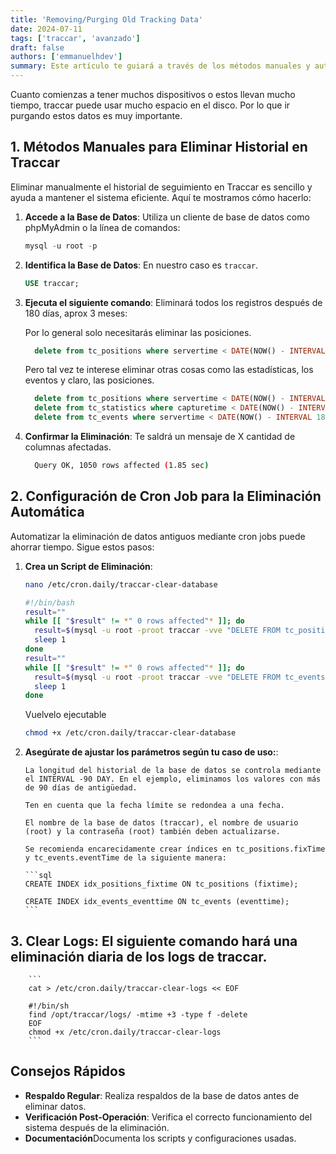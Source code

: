 ```yaml
---
title: 'Removing/Purging Old Tracking Data'
date: 2024-07-11
tags: ['traccar', 'avanzado']
draft: false
authors: ['emmanuelhdev']
summary: Este artículo te guiará a través de los métodos manuales y automáticos para purgar datos antiguos en Traccar, asegurando un sistema optimizado y eficiente.
---
```


Cuanto comienzas a tener muchos dispositivos o estos llevan mucho tiempo, traccar puede usar mucho espacio en el disco. Por lo que ir purgando estos datos es muy importante.

## 1. Métodos Manuales para Eliminar Historial en Traccar

Eliminar manualmente el historial de seguimiento en Traccar es sencillo y ayuda a mantener el sistema eficiente. Aquí te mostramos cómo hacerlo:

1. **Accede a la Base de Datos**: Utiliza un cliente de base de datos como phpMyAdmin o la línea de comandos:

   ```sql
   mysql -u root -p
   ```

2. **Identifica la Base de Datos**: En nuestro caso es `traccar`.

   ```sql
   USE traccar;
   ```
3. **Ejecuta el siguiente comando**: Eliminará todos los registros después de 180 días, aprox 3 meses:

   Por lo general solo necesitarás eliminar las posiciones.

   ```sql
     delete from tc_positions where servertime < DATE(NOW() - INTERVAL 180 day);
   ```

   Pero tal vez te interese eliminar otras cosas como las estadísticas, los eventos y claro, las posiciones.

   ```sql
     delete from tc_positions where servertime < DATE(NOW() - INTERVAL 180 day);
     delete from tc_statistics where capturetime < DATE(NOW() - INTERVAL 180 day);
     delete from tc_events where servertime < DATE(NOW() - INTERVAL 180 day);
   ```

4. **Confirmar la Eliminación**: Te saldrá un mensaje de X cantidad de columnas afectadas.
   ```bash
     Query OK, 1050 rows affected (1.85 sec)
   ```

## 2. Configuración de Cron Job para la Eliminación Automática

Automatizar la eliminación de datos antiguos mediante cron jobs puede ahorrar tiempo. Sigue estos pasos:

1.  **Crea un Script de Eliminación**:

    ```sh
    nano /etc/cron.daily/traccar-clear-database
    ```

    ```sh
    #!/bin/bash
    result=""
    while [[ "$result" != *" 0 rows affected"* ]]; do
      result=$(mysql -u root -proot traccar -vve "DELETE FROM tc_positions WHERE fixTime < DATE(DATE_ADD(NOW(), INTERVAL -90 DAY)) AND id NOT IN (SELECT positionId FROM tc_devices WHERE positionid IS NOT NULL) LIMIT 10000")
      sleep 1
    done
    result=""
    while [[ "$result" != *" 0 rows affected"* ]]; do
      result=$(mysql -u root -proot traccar -vve "DELETE FROM tc_events WHERE eventTime < DATE(DATE_ADD(NOW(), INTERVAL -90 DAY)) LIMIT 10000")
      sleep 1
    done
    ```

    Vuelvelo ejecutable

    ```sh
    chmod +x /etc/cron.daily/traccar-clear-database
    ```

2.  **Asegúrate de ajustar los parámetros según tu caso de uso:**:

        La longitud del historial de la base de datos se controla mediante el INTERVAL -90 DAY. En el ejemplo, eliminamos los valores con más de 90 días de antigüedad.

        Ten en cuenta que la fecha límite se redondea a una fecha.

        El nombre de la base de datos (traccar), el nombre de usuario (root) y la contraseña (root) también deben actualizarse.

        Se recomienda encarecidamente crear índices en tc_positions.fixTime y tc_events.eventTime de la siguiente manera:

        ```sql
        CREATE INDEX idx_positions_fixtime ON tc_positions (fixtime);

        CREATE INDEX idx_events_eventtime ON tc_events (eventtime);
        ```

## 3. **Clear Logs**: El siguiente comando hará una eliminación diaria de los logs de traccar.

        ```
        cat > /etc/cron.daily/traccar-clear-logs << EOF

        #!/bin/sh
        find /opt/traccar/logs/ -mtime +3 -type f -delete
        EOF
        chmod +x /etc/cron.daily/traccar-clear-logs
        ```

## Consejos Rápidos

- **Respaldo Regular**: Realiza respaldos de la base de datos antes de eliminar datos.
- **Verificación Post-Operación**: Verifica el correcto funcionamiento del sistema después de la eliminación.
- **Documentación**Documenta los scripts y configuraciones usadas.
